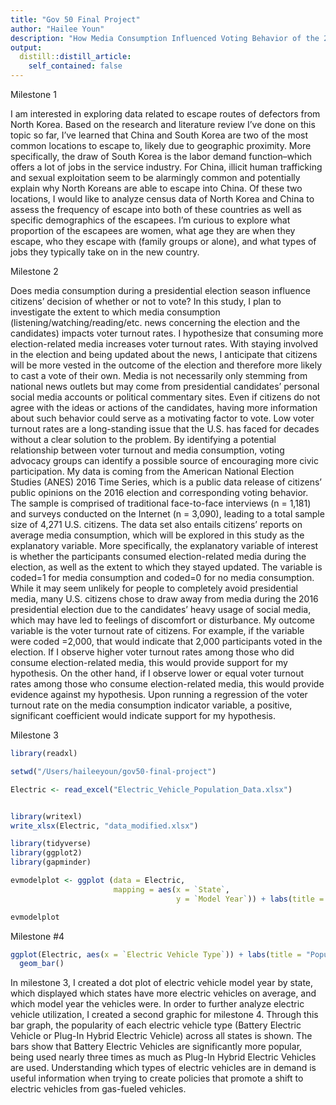 ```yaml
---
title: "Gov 50 Final Project"
author: "Hailee Youn"
description: "How Media Consumption Influenced Voting Behavior of the 2016 U.S. Presidential Election"
output:
  distill::distill_article:
    self_contained: false
---
```




Milestone 1

I am interested in exploring data related to escape routes of defectors from North Korea. Based on the research and literature review I've done on this topic so far, I've learned that China and South Korea are two of the most common locations to escape to, likely due to geographic proximity. More specifically, the draw of South Korea is the labor demand function--which offers a lot of jobs in the service industry. For China, illicit human trafficking and sexual exploitation seem to be alarmingly common and potentially explain why North Koreans are able to escape into China. Of these two locations, I would like to analyze census data of North Korea and China to assess the frequency of escape into both of these countries as well as specific demographics of the escapees. I'm curious to explore what proportion of the escapees are women, what age they are when they escape, who they escape with (family groups or alone), and what types of jobs they typically take on in the new country. 



Milestone 2

Does media consumption during a presidential election season influence citizens’ decision of whether or not to vote? In this study, I plan to investigate the extent to which media consumption (listening/watching/reading/etc. news concerning the election and the candidates) impacts voter turnout rates. I hypothesize that consuming more election-related media increases voter turnout rates. With staying involved in the election and being updated about the news, I anticipate that citizens will be more vested in the outcome of the election and therefore more likely to cast a vote of their own. Media is not necessarily only stemming from national news outlets but may come from presidential candidates’ personal social media accounts or political commentary sites. Even if citizens do not agree with the ideas or actions of the candidates, having more information about such behavior could serve as a motivating factor to vote. Low voter turnout rates are a long-standing issue that the U.S. has faced for decades without a clear solution to the problem. By identifying a potential relationship between voter turnout and media consumption, voting advocacy groups can identify a possible source of encouraging more civic participation. My data is coming from the American National Election Studies (ANES) 2016 Time Series, which is a public data release of citizens’ public opinions on the 2016 election and corresponding voting behavior. The sample is comprised of traditional face-to-face interviews (n = 1,181) and surveys conducted on the Internet (n = 3,090), leading to a total sample size of 4,271 U.S. citizens. The data set also entails citizens’ reports on average media consumption, which will be explored in this study as the explanatory variable. More specifically, the explanatory variable of interest is whether the participants consumed election-related media during the election, as well as the extent to which they stayed updated. The variable is coded=1 for media consumption and coded=0 for no media consumption. While it may seem unlikely for people to completely avoid presidential media, many U.S. citizens chose to draw away from media during the 2016 presidential election due to the candidates’ heavy usage of social media, which may have led to feelings of discomfort or disturbance. My outcome variable is the voter turnout rate of citizens. For example, if the variable were coded =2,000, that would indicate that 2,000 participants voted in the election. If I observe higher voter turnout rates among those who did consume election-related media, this would provide support for my hypothesis. On the other hand, if I observe lower or equal voter turnout rates among those who consume election-related media, this would provide evidence against my hypothesis. Upon running a regression of the voter turnout rate on the media consumption indicator variable, a positive, significant coefficient would indicate support for my hypothesis.

Milestone 3




```r

library(readxl)

setwd("/Users/haileeyoun/gov50-final-project")

Electric <- read_excel("Electric_Vehicle_Population_Data.xlsx")


library(writexl)
write_xlsx(Electric, "data_modified.xlsx")
```



```r
library(tidyverse)
library(ggplot2)
library(gapminder)

evmodelplot <- ggplot (data = Electric,
                       mapping = aes(x = `State`,
                                     y = `Model Year`)) + labs(title = "Electric Vehicle Model Year by State") + geom_point()

evmodelplot

```
Milestone #4
```r
ggplot(Electric, aes(x = `Electric Vehicle Type`)) + labs(title = "Popularity of Electric Vehicle Type Across All States", y = "Count") +
  geom_bar()
```
In milestone 3, I created a dot plot of electric vehicle model year by state, which displayed which states have more electric vehicles on average, and which model year the vehicles were. In order to further analyze electric vehicle utilization, I created a second graphic for milestone 4. Through this bar graph, the popularity of each electric vehicle type (Battery Electric Vehicle or Plug-In Hybrid Electric Vehicle) across all states is shown. The bars show that Battery Electric Vehicles are significantly more popular, being used nearly three times as much as Plug-In Hybrid Electric Vehicles are used. Understanding which types of electric vehicles are in demand is useful information when trying to create policies that promote a shift to electric vehicles from gas-fueled vehicles. 


